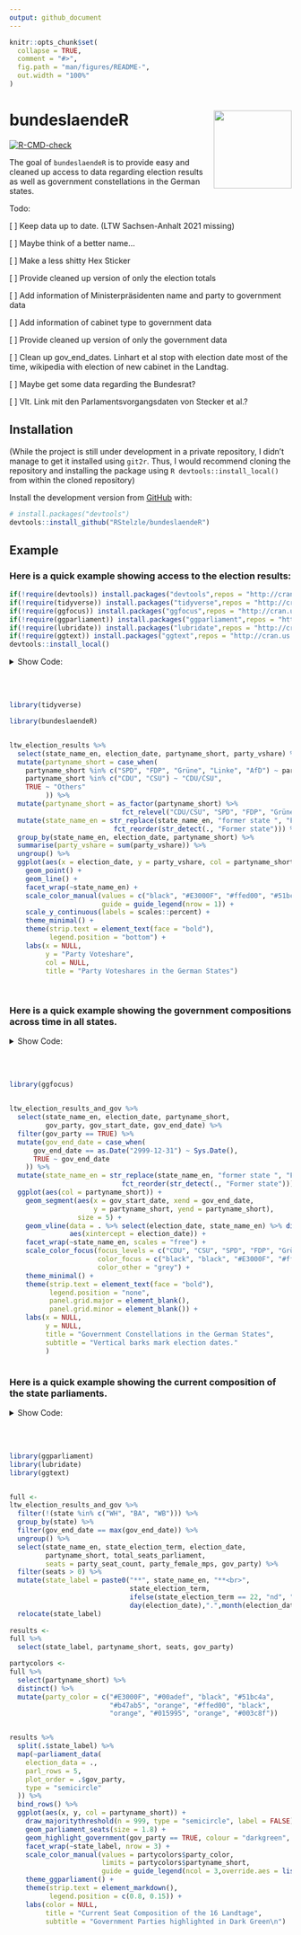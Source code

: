 ```yaml
---
output: github_document
---
```


<!-- README.md is generated from README.Rmd. Please edit that file -->

```r
knitr::opts_chunk$set(
  collapse = TRUE,
  comment = "#>",
  fig.path = "man/figures/README-",
  out.width = "100%"
)
```


# bundeslaendeR <img src='man/figures/hex_light_clipart.png' align="right" height="139" />

 <!-- badges: start -->
  [![R-CMD-check](https://github.com/RStelzle/bundeslaendeR/workflows/R-CMD-check/badge.svg)](https://github.com/RStelzle/bundeslaendeR/actions)
  <!-- badges: end -->

The goal of `bundeslaendeR` is to provide easy and cleaned up access to data regarding
election results as well as government constellations in the German states.



Todo:

[ ] Keep data up to date. (LTW Sachsen-Anhalt 2021 missing)

[ ] Maybe think of a better name...

[ ] Make a less shitty Hex Sticker

[ ] Provide cleaned up version of only the election totals

[ ] Add information of Ministerpräsidenten name and party to government data

[ ] Add information of cabinet type to government data

[ ] Provide cleaned up version of only the government data

[ ] Clean up gov_end_dates. Linhart et al stop with election date most of the time,
wikipedia with election of new cabinet in the Landtag.

[ ] Maybe get some data regarding the Bundesrat?

[ ] Vlt. Link mit den Parlamentsvorgangsdaten von Stecker et al.?



## Installation


(While the project is still under development in a private repository,
I didn't manage to get it installed using `git2r`. Thus, I would recommend
cloning the repository and installing the package using `R devtools::install_local()`
from within the cloned repository)

Install the development version from [GitHub](https://github.com/) with:

``` r
# install.packages("devtools")
devtools::install_github("RStelzle/bundeslaendeR")
```





## Example

### Here is a quick example showing access to the election results:

```r
if(!require(devtools)) install.packages("devtools",repos = "http://cran.us.r-project.org")
if(!require(tidyverse)) install.packages("tidyverse",repos = "http://cran.us.r-project.org")
if(!require(ggfocus)) install.packages("ggfocus",repos = "http://cran.us.r-project.org")
if(!require(ggparliament)) install.packages("ggparliament",repos = "http://cran.us.r-project.org")
if(!require(lubridate)) install.packages("lubridate",repos = "http://cran.us.r-project.org")
if(!require(ggtext)) install.packages("ggtext",repos = "http://cran.us.r-project.org")
devtools::install_local()
```




<details>
  <summary>Show Code:</summary>
  
```
library(tidyverse)

library(bundeslaendeR)


ltw_election_results %>% 
  select(state_name_en, election_date, partyname_short, party_vshare) %>% 
  mutate(partyname_short = case_when(
    partyname_short %in% c("SPD", "FDP", "Grüne", "Linke", "AfD") ~ partyname_short,
    partyname_short %in% c("CDU", "CSU") ~ "CDU/CSU", 
    TRUE ~ "Others"
         )) %>% 
  mutate(partyname_short = as_factor(partyname_short) %>% 
                            fct_relevel("CDU/CSU", "SPD", "FDP", "Grüne", "Linke", "AfD", "Others")) %>%
  mutate(state_name_en = str_replace(state_name_en, "former state ", "Former state of\n") %>% 
                          fct_reorder(str_detect(., "Former state"))) %>% 
  group_by(state_name_en, election_date, partyname_short) %>% 
  summarise(party_vshare = sum(party_vshare)) %>% 
  ungroup() %>% 
  ggplot(aes(x = election_date, y = party_vshare, col = partyname_short)) +
    geom_point() +
    geom_line() +
    facet_wrap(~state_name_en) +
    scale_color_manual(values = c("black", "#E3000F", "#ffed00", "#51bc4a", "#b47ab5", "#00adef", "grey"),
                       guide = guide_legend(nrow = 1)) +
    scale_y_continuous(labels = scales::percent) +
    theme_minimal() +
    theme(strip.text = element_text(face = "bold"),
          legend.position = "bottom") +
    labs(x = NULL,
         y = "Party Voteshare",
         col = NULL,
         title = "Party Voteshares in the German States")

```

</details>


<br><br>


```r
library(tidyverse)

library(bundeslaendeR)


ltw_election_results %>% 
  select(state_name_en, election_date, partyname_short, party_vshare) %>% 
  mutate(partyname_short = case_when(
    partyname_short %in% c("SPD", "FDP", "Grüne", "Linke", "AfD") ~ partyname_short,
    partyname_short %in% c("CDU", "CSU") ~ "CDU/CSU", 
    TRUE ~ "Others"
         )) %>% 
  mutate(partyname_short = as_factor(partyname_short) %>% 
                            fct_relevel("CDU/CSU", "SPD", "FDP", "Grüne", "Linke", "AfD", "Others")) %>%
  mutate(state_name_en = str_replace(state_name_en, "former state ", "Former state of\n") %>% 
                          fct_reorder(str_detect(., "Former state"))) %>% 
  group_by(state_name_en, election_date, partyname_short) %>% 
  summarise(party_vshare = sum(party_vshare)) %>% 
  ungroup() %>% 
  ggplot(aes(x = election_date, y = party_vshare, col = partyname_short)) +
    geom_point() +
    geom_line() +
    facet_wrap(~state_name_en) +
    scale_color_manual(values = c("black", "#E3000F", "#ffed00", "#51bc4a", "#b47ab5", "#00adef", "grey"),
                       guide = guide_legend(nrow = 1)) +
    scale_y_continuous(labels = scales::percent) +
    theme_minimal() +
    theme(strip.text = element_text(face = "bold"),
          legend.position = "bottom") +
    labs(x = NULL,
         y = "Party Voteshare",
         col = NULL,
         title = "Party Voteshares in the German States")
  
  

```








### Here is a quick example showing the government compositions across time in all states.


<details>
  <summary>Show Code:</summary>
  
```
library(ggfocus)


ltw_election_results_and_gov %>% 
  select(state_name_en, election_date, partyname_short,
         gov_party, gov_start_date, gov_end_date) %>% 
  filter(gov_party == TRUE) %>% 
  mutate(gov_end_date = case_when(
      gov_end_date == as.Date("2999-12-31") ~ Sys.Date(),
      TRUE ~ gov_end_date
    )) %>% 
  mutate(state_name_en = str_replace(state_name_en, "former state ", "Former state of\n") %>% 
                            fct_reorder(str_detect(., "Former state"))) %>% 
  ggplot(aes(col = partyname_short)) +
    geom_segment(aes(x = gov_start_date, xend = gov_end_date,
                     y = partyname_short, yend = partyname_short),
                 size = 5) +
    geom_vline(data = . %>% select(election_date, state_name_en) %>% distinct(),
               aes(xintercept = election_date)) +
    facet_wrap(~state_name_en, scales = "free") +
    scale_color_focus(focus_levels = c("CDU", "CSU", "SPD", "FDP", "Grüne", "Linke"), 
                      color_focus = c("black", "black", "#E3000F", "#ffed00", "#51bc4a", "#b47ab5"),
                      color_other = "grey") +
    theme_minimal() +
    theme(strip.text = element_text(face = "bold"),
          legend.position = "none",
          panel.grid.major = element_blank(),
          panel.grid.minor = element_blank()) +
    labs(x = NULL,
         y = NULL,
         title = "Government Constellations in the German States",
         subtitle = "Vertical barks mark election dates."
         )


```

</details>

<br><br>

```r
library(ggfocus)


ltw_election_results_and_gov %>% 
  select(state_name_en, election_date, partyname_short,
         gov_party, gov_start_date, gov_end_date) %>% 
  filter(gov_party == TRUE) %>% 
  mutate(gov_end_date = case_when(
      gov_end_date == as.Date("2999-12-31") ~ Sys.Date(),
      TRUE ~ gov_end_date
    )) %>% 
  mutate(state_name_en = str_replace(state_name_en, "former state ", "Former state of\n") %>% 
                            fct_reorder(str_detect(., "Former state"))) %>% 
  ggplot(aes(col = partyname_short)) +
    geom_segment(aes(x = gov_start_date, xend = gov_end_date,
                     y = partyname_short, yend = partyname_short),
                 size = 5) +
    geom_vline(data = . %>% select(election_date, state_name_en) %>% distinct(),
               aes(xintercept = election_date)) +
    facet_wrap(~state_name_en, scales = "free") +
    scale_color_focus(focus_levels = c("CDU", "CSU", "SPD", "FDP", "Grüne", "Linke"), 
                      color_focus = c("black", "black", "#E3000F", "#ffed00", "#51bc4a", "#b47ab5"),
                      color_other = "grey") +
    theme_minimal() +
    theme(strip.text = element_text(face = "bold"),
          legend.position = "none",
          panel.grid.major = element_blank(),
          panel.grid.minor = element_blank()) +
    labs(x = NULL,
         y = NULL,
         title = "Government Constellations in the German States",
         subtitle = "Vertical barks mark election dates."
         )



```







### Here is a quick example showing the current composition of the state parliaments.

<details>
  <summary>Show Code:</summary>
  
```
library(ggparliament)
library(lubridate)
library(ggtext)


full <- 
ltw_election_results_and_gov %>% 
  filter(!(state %in% c("WH", "BA", "WB"))) %>% 
  group_by(state) %>% 
  filter(gov_end_date == max(gov_end_date)) %>% 
  ungroup() %>% 
  select(state_name_en, state_election_term, election_date,
         partyname_short, total_seats_parliament,
         seats = party_seat_count, party_female_mps, gov_party) %>% 
  filter(seats > 0) %>% 
  mutate(state_label = paste0("**", state_name_en, "**<br>",
                              state_election_term,
                              ifelse(state_election_term == 22, "nd", "th"), " LTW<br>on ",
                              day(election_date),".",month(election_date),".",year(election_date))) %>% 
  relocate(state_label)
  
results <- 
full %>% 
  select(state_label, partyname_short, seats, gov_party)

partycolors <- 
full %>% 
  select(partyname_short) %>% 
  distinct() %>% 
  mutate(party_color = c("#E3000F", "#00adef", "black", "#51bc4a",
                         "#b47ab5", "orange", "#ffed00", "black",
                         "orange", "#015995", "orange", "#003c8f"))


results %>% 
  split(.$state_label) %>% 
  map(~parliament_data(
    election_data = .,
    parl_rows = 5,
    plot_order = .$gov_party,
    type = "semicircle"
  )) %>% 
  bind_rows() %>% 
  ggplot(aes(x, y, col = partyname_short)) +
    draw_majoritythreshold(n = 999, type = "semicircle", label = FALSE) +
    geom_parliament_seats(size = 1.8) +
    geom_highlight_government(gov_party == TRUE, colour = "darkgreen", size = 1.8) +
    facet_wrap(~state_label, nrow = 3) +
    scale_color_manual(values = partycolors$party_color,
                       limits = partycolors$partyname_short,
                       guide = guide_legend(ncol = 3,override.aes = list(size = 6))) +
    theme_ggparliament() +
    theme(strip.text = element_markdown(),
          legend.position = c(0.8, 0.15)) +
    labs(color = NULL,
         title = "Current Seat Composition of the 16 Landtage",
         subtitle = "Government Parties highlighted in Dark Green\n")






```

</details>

<br><br>



```r
library(ggparliament)
library(lubridate)
library(ggtext)


full <- 
ltw_election_results_and_gov %>% 
  filter(!(state %in% c("WH", "BA", "WB"))) %>% 
  group_by(state) %>% 
  filter(gov_end_date == max(gov_end_date)) %>% 
  ungroup() %>% 
  select(state_name_en, state_election_term, election_date,
         partyname_short, total_seats_parliament,
         seats = party_seat_count, party_female_mps, gov_party) %>% 
  filter(seats > 0) %>% 
  mutate(state_label = paste0("**", state_name_en, "**<br>",
                              state_election_term,
                              ifelse(state_election_term == 22, "nd", "th"), " LTW<br>on ",
                              day(election_date),".",month(election_date),".",year(election_date))) %>% 
  relocate(state_label)
  
results <- 
full %>% 
  select(state_label, partyname_short, seats, gov_party)

partycolors <- 
full %>% 
  select(partyname_short) %>% 
  distinct() %>% 
  mutate(party_color = c("#E3000F", "#00adef", "black", "#51bc4a",
                         "#b47ab5", "orange", "#ffed00", "black",
                         "orange", "#015995", "orange", "#003c8f"))


results %>% 
  split(.$state_label) %>% 
  map(~parliament_data(
    election_data = .,
    parl_rows = 5,
    plot_order = .$gov_party,
    type = "semicircle"
  )) %>% 
  bind_rows() %>% 
  ggplot(aes(x, y, col = partyname_short)) +
    draw_majoritythreshold(n = 999, type = "semicircle", label = FALSE) +
    geom_parliament_seats(size = 1.8) +
    geom_highlight_government(gov_party == TRUE, colour = "darkgreen", size = 1.8) +
    facet_wrap(~state_label, nrow = 3) +
    scale_color_manual(values = partycolors$party_color,
                       limits = partycolors$partyname_short,
                       guide = guide_legend(ncol = 3,override.aes = list(size = 6))) +
    theme_ggparliament() +
    theme(strip.text = element_markdown(),
          legend.position = c(0.8, 0.15)) +
    labs(color = NULL,
         title = "Current Seat Composition of the 16 Landtage",
         subtitle = "Government Parties highlighted in Dark Green\n")




```













